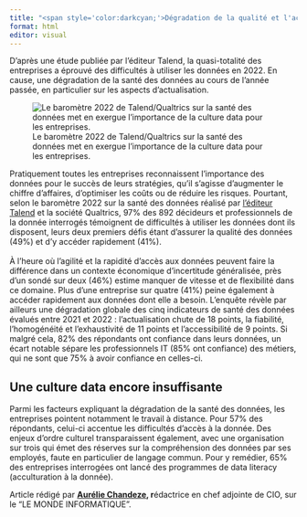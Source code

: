 ```yaml
---
title: "<span style='color:darkcyan;'>Dégradation de la qualité et l'accessibilité des données en 2022</span>"
format: html
editor: visual
---
```


D'après une étude publiée par l'éditeur Talend, la quasi-totalité des entreprises a éprouvé des difficultés à utiliser les données en 2022. En cause, une dégradation de la santé des données au cours de l'année passée, en particulier sur les aspects d'actualisation.

![Le baromètre 2022 de Talend/Qualtrics sur la santé des données met en exergue l'importance de la culture data pour les entreprises.](https://images.itnewsinfo.com/lmi/articles/grande/000000089992.jpg "Le baromètre 2022 de Talend/Qualtrics sur la santé des données met en exergue l’importance de la culture data pour les entreprises.")

Pratiquement toutes les entreprises reconnaissent l'importance des données pour le succès de leurs stratégies, qu'il s'agisse d'augmenter le chiffre d'affaires, d'optimiser les coûts ou de réduire les risques. Pourtant, selon le baromètre 2022 sur la santé des données réalisé par [l'éditeur Talend](https://www.lemondeinformatique.fr/actualites/lire-talend-bientot-dans-l-escarcelle-de-qlik-89148.html) et la société Qualtrics, 97% des 892 décideurs et professionnels de la donnée interrogés témoignent de difficultés à utiliser les données dont ils disposent, leurs deux premiers défis étant d'assurer la qualité des données (49%) et d'y accéder rapidement (41%).\
\
À l'heure où l'agilité et la rapidité d'accès aux données peuvent faire la différence dans un contexte économique d'incertitude généralisée, près d'un sondé sur deux (46%) estime manquer de vitesse et de flexibilité dans ce domaine. Plus d'une entreprise sur quatre (41%) peine également à accéder rapidement aux données dont elle a besoin. L'enquête révèle par ailleurs une dégradation globale des cinq indicateurs de santé des données évalués entre 2021 et 2022 : l'actualisation chute de 18 points, la fiabilité, l'homogénéité et l'exhaustivité de 11 points et l'accessibilité de 9 points. Si malgré cela, 82% des répondants ont confiance dans leurs données, un écart notable sépare les professionnels IT (85% ont confiance) des métiers, qui ne sont que 75% à avoir confiance en celles-ci.

## Une culture data encore insuffisante

Parmi les facteurs expliquant la dégradation de la santé des données, les entreprises pointent notamment le travail à distance. Pour 57% des répondants, celui-ci accentue les difficultés d'accès à la donnée. Des enjeux d'ordre culturel transparaissent également, avec une organisation sur trois qui émet des réserves sur la compréhension des données par ses employés, faute en particulier de langage commun. Pour y remédier, 65% des entreprises interrogées ont lancé des programmes de data literacy (acculturation à la donnée).

Article rédigé par [**Aurélie Chandeze**](https://www.lemondeinformatique.fr/actualites/auteur-aurelie-chandeze-573.html)**, r**édactrice en chef adjointe de CIO, sur le "LE MONDE INFORMATIQUE".
